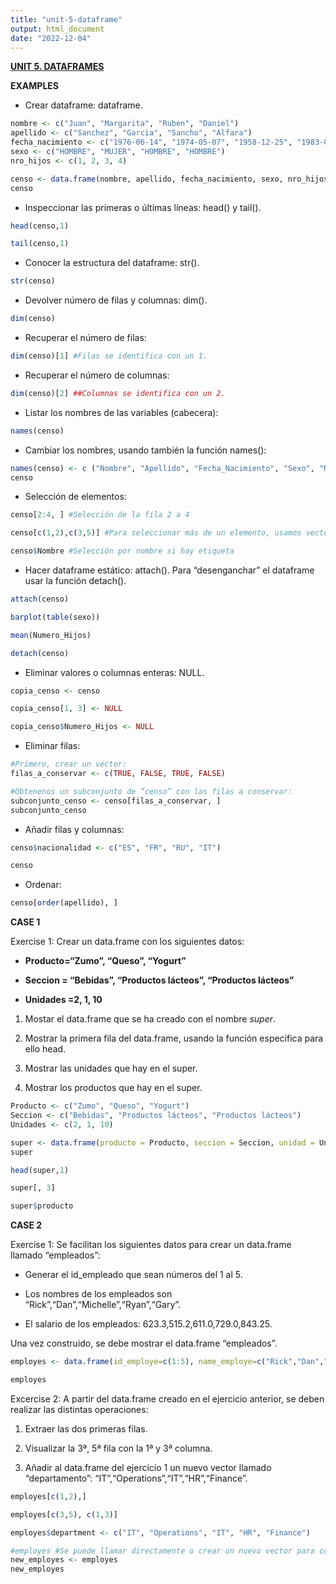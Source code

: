 ```yaml
---
title: "unit-5-dataframe"
output: html_document
date: "2022-12-04"
---
```


[**UNIT 5. DATAFRAMES**]{.underline}

**EXAMPLES**

-   Crear dataframe: dataframe.

```r
nombre <- c("Juan", "Margarita", "Ruben", "Daniel")
apellido <- c("Sanchez", "Garcia", "Sancho", "Alfara")
fecha_nacimiento <- c("1976-06-14", "1974-05-07", "1958-12-25", "1983-09-19")
sexo <- c("HOMBRE", "MUJER", "HOMBRE", "HOMBRE")
nro_hijos <- c(1, 2, 3, 4)

censo <- data.frame(nombre, apellido, fecha_nacimiento, sexo, nro_hijos)
censo
```

-   Inspeccionar las primeras o últimas líneas: head() y tail().

```r
head(censo,1)
```

```r
tail(censo,1)
```

-   Conocer la estructura del dataframe: str().

```r
str(censo)
```

-   Devolver número de filas y columnas: dim().

```r
dim(censo)
```

-   Recuperar el número de filas:

```r
dim(censo)[1] #Filas se identifica con un 1.
```

-   Recuperar el número de columnas:

```r
dim(censo)[2] ##Columnas se identifica con un 2.
```

-   Listar los nombres de las variables (cabecera):

```r
names(censo)
```

-   Cambiar los nombres, usando también la función names():

```r
names(censo) <- c ("Nombre", "Apellido", "Fecha_Nacimiento", "Sexo", "Numero_Hijos")
censo
```

-   Selección de elementos:

```r
censo[2:4, ] #Selección de la fila 2 a 4
```

```r
censo[c(1,2),c(3,5)] #Para seleccionar más de un elemento, usamos vectores
```

```r
censo$Nombre #Selección por nombre si hay etiqueta
```

-   Hacer dataframe estático: attach(). Para "desenganchar" el dataframe usar la función detach().

```r
attach(censo)

barplot(table(sexo))

mean(Numero_Hijos)
```

```r
detach(censo)
```

-   Eliminar valores o columnas enteras: NULL.

```r
copia_censo <- censo

copia_censo[1, 3] <- NULL

copia_censo$Numero_Hijos <- NULL
```

-   Eliminar filas:

```r
#Primero, crear un vector:
filas_a_conservar <- c(TRUE, FALSE, TRUE, FALSE)

#Obtenenos un subconjunto de “censo” con las filas a conservar:
subconjunto_censo <- censo[filas_a_conservar, ]
subconjunto_censo
```

-   Añadir filas y columnas:

```r
censo$nacionalidad <- c("ES", "FR", "RU", "IT")

censo
```

-   Ordenar:

```r
censo[order(apellido), ]
```

**CASE 1**

Exercise 1: Crear un data.frame con los siguientes datos:

-   **Producto="Zumo", "Queso", "Yogurt"**

-   **Seccion = "Bebidas", "Productos lácteos", "Productos lácteos"**

-   **Unidades =2, 1, 10**

1.  Mostar el data.frame que se ha creado con el nombre *super*.

2.  Mostrar la primera fila del data.frame, usando la función específica para ello head.

3.  Mostrar las unidades que hay en el super.

4.  Mostrar los productos que hay en el super.

```r
Producto <- c("Zumo", "Queso", "Yogurt")
Seccion <- c("Bebidas", "Productos lácteos", "Productos lácteos")
Unidades <- c(2, 1, 10)

super <- data.frame(producto = Producto, seccion = Seccion, unidad = Unidades)
super
```

```r
head(super,1)
```

```r
super[, 3]
```

```r
super$producto
```

**CASE 2**

Exercise 1: Se facilitan los siguientes datos para crear un data.frame llamado "empleados":

-   Generar el id_empleado que sean números del 1 al 5.

-   Los nombres de los empleados son "Rick","Dan","Michelle","Ryan","Gary".

-   El salario de los empleados: 623.3,515.2,611.0,729.0,843.25.

Una vez construido, se debe mostrar el data.frame "empleados".

```r
employes <- data.frame(id_employe=c(1:5), name_employe=c("Rick","Dan","Michelle","Ryan","Gary"), salary_employe=c(623.3, 515.2, 611.0, 729.0, 843.25))

employes
```

Excercise 2: A partir del data.frame creado en el ejercicio anterior, se deben realizar las distintas operaciones:

1.  Extraer las dos primeras filas.

2.  Visualizar la 3ª, 5ª fila con la 1ª y 3ª columna.

3.  Añadir al data.frame del ejercicio 1 un nuevo vector llamado "departamento": "IT","Operations","IT","HR","Finance".

```r
employes[c(1,2),]
```

```r
employes[c(3,5), c(1,3)]
```

```r
employes$department <- c("IT", "Operations", "IT", "HR", "Finance")

#employes #Se puede llamar directamente o crear un nuevo vector para conservar el data.frame originario:
new_employes <- employes
new_employes
```
